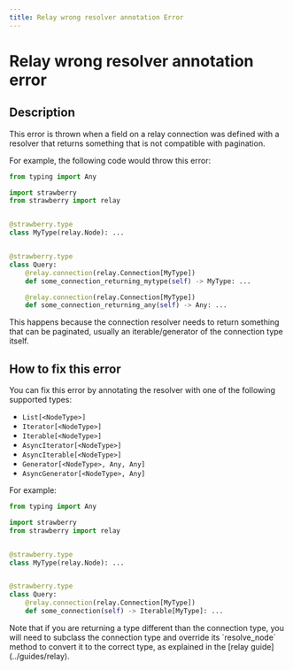 ```yaml
---
title: Relay wrong resolver annotation Error
---
```


# Relay wrong resolver annotation error

## Description

This error is thrown when a field on a relay connection was defined with a
resolver that returns something that is not compatible with pagination.

For example, the following code would throw this error:

```python
from typing import Any

import strawberry
from strawberry import relay


@strawberry.type
class MyType(relay.Node): ...


@strawberry.type
class Query:
    @relay.connection(relay.Connection[MyType])
    def some_connection_returning_mytype(self) -> MyType: ...

    @relay.connection(relay.Connection[MyType])
    def some_connection_returning_any(self) -> Any: ...
```

This happens because the connection resolver needs to return something that can
be paginated, usually an iterable/generator of the connection type itself.

## How to fix this error

You can fix this error by annotating the resolver with one of the following
supported types:

- `List[<NodeType>]`
- `Iterator[<NodeType>]`
- `Iterable[<NodeType>]`
- `AsyncIterator[<NodeType>]`
- `AsyncIterable[<NodeType>]`
- `Generator[<NodeType>, Any, Any]`
- `AsyncGenerator[<NodeType>, Any]`

For example:

```python
from typing import Any

import strawberry
from strawberry import relay


@strawberry.type
class MyType(relay.Node): ...


@strawberry.type
class Query:
    @relay.connection(relay.Connection[MyType])
    def some_connection(self) -> Iterable[MyType]: ...
```

<Note>
  Note that if you are returning a type different than the connection type, you
  will need to subclass the connection type and override its `resolve_node`
  method to convert it to the correct type, as explained in the [relay
  guide](../guides/relay).
</Note>